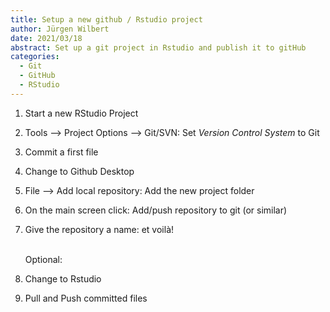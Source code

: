 ```yaml
---
title: Setup a new github / Rstudio project
author: Jürgen Wilbert
date: 2021/03/18
abstract: Set up a git project in Rstudio and publish it to gitHub
categories: 
  - Git
  - GitHub
  - RStudio
---
```


1.  Start a new RStudio Project

2.  Tools --\> Project Options --\> Git/SVN: Set *Version Control System* to Git

3.  Commit a first file

4.  Change to Github Desktop

5.  File --\> Add local repository: Add the new project folder

6.  On the main screen click: Add/push repository to git (or similar)

7.  Give the repository a name: et voilà!

    \
    Optional:

8.  Change to Rstudio

9.  Pull and Push committed files
